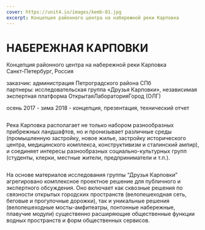 ```yaml
---
cover: https://unit4.io/images/kemb-01.jpg
excerpt: Концепция районного центра на набережной реки Карповка
---
```


# НАБЕРЕЖНАЯ КАРПОВКИ

Концепция районного центра на набережной реки Карповка<br/>
Санкт-Петербург, Россия

заказчик: администрация Петроградского района СПб<br/>
партнеры: исследовательская группа «Друзья Карповки», независимая экспертная платформа ОткрытаяЛабораторияГород (ОЛГ)

осень 2017 - зима 2018 - концепция, презентация, технический отчет

<Image src="/images/kemb-01.jpg" alt="" />

Река Карповка располагает не только набором разнообразных прибрежных ландшафтов, но и пронизывает различные среды (промышленную застройку, новое жилье, застройку исторического центра, медицинского комплекса, конструктивизм и сталинский ампир), и соединяет интересы разнообразных социально-культурных групп (студенты, клерки, местные жители, предприниматели и т.п.).

<Image src="/images/kemb-02.jpg" alt="" />

На основе материалов исследования группы “Друзья Карповки” агрегировано комплексное проектное решение для публичного и экспертного обсуждения. Оно включает как сквозные решения по связности открытых городских пространств (велопешеходная сеть, беговые и прогулочные дорожки), так и уникальные решения (велопешеходные мосты-амфитеатры, понтонные набережные, плавучие модули) существенно расширяющие общественные функции водных пространств и форм общественных сервисов.

<Image src="/images/kemb-03.jpg" alt="" />

<Image src="/images/kemb-04.jpg" alt="" />

<Image src="/images/kemb-05.jpg" alt="" />

<Image src="/images/kemb-06.jpg" alt="" />

<Image src="/images/kemb-07.jpg" alt="" />

